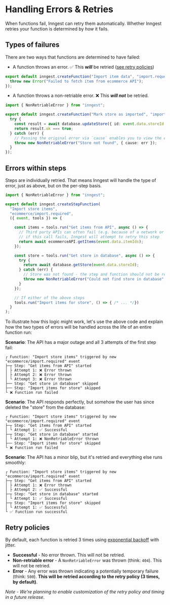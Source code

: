 # Handling Errors & Retries

When functions fail, Inngest can retry them automatically. Whether Inngest retries your function is determined by _how_ it fails.

## Types of failures

There are two ways that functions are determined to have failed:

* A function throws an error. ✅ This **_will_** be retried ([see retry policies](#retry-policies))

```ts
export default inngest.createFunction("Import item data", "import.requested", ({ event }) => {
  throw new Error("Failed to fetch item from ecommerce API");
});
```

* A function throws a non-retriable error. ❌ This **_will not_** be retried.

```ts
import { NonRetriableError } from "inngest";

export default inngest.createFunction("Mark store as imported", "import.completed", ({ event }) => {
  try {
    const result = await database.updateStore({ id: event.data.storeId }, { imported: true });
    return result.ok === true;
  } catch (err) {
    // Passing the original error via `cause` enables you to view the error in function logs
    throw new NonRetriableError("Store not found", { cause: err });
  }
});
```

## Errors within steps

Steps are individually retried. That means Inngest will handle the type of error, just as above, but on the per-step basis.

```ts
import { NonRetriableError } from "inngest";

export default inngest.createStepFunction(
  "Import store items",
  "ecommerce/import.required",
  ({ event, tools }) => {

    const items = tools.run("Get items from API", async () => {
      // Third party APIs can often fail (e.g. because of a network or rate limit issue),
      // if this call fails, Inngest will attempt to retry this step
      return await ecommerceAPI.getItems(event.data.itemIds);
    });

    const store = tools.run("Get store in database", async () => {
      try {
        return await database.getStore(event.data.storeId);
      } catch (err) {
        // Store was not found - the step and function should not be retried
        throw new NonRetriableError("Could not find store in database", { cause: err });
      }
    });

    // If either of the above steps
    tools.run("Import items for store", () => { /* ... */})
  }
);
```

To illustrate how this logic might work, let's use the above code and explain how the two types of errors will be handled across the life of an entire function run:

**Scenario**: The API has a major outage and all 3 attempts of the first step fail:

```plaintext
┌ Function: "Import store items" triggered by new "ecommerce/import.required" event
├─┬ Step: "Get items from API" started
│ ├ Attempt 1: ❌ Error thrown
│ ├ Attempt 2: ❌ Error thrown
│ └ Attempt 3: ❌ Error thrown
├── Step: "Get store in database" skipped
├── Step: "Import items for store" skipped
└ ❌ Function run failed
```

**Scenario**: The API responds perfectly, but somehow the user has since deleted the "store" from the database:

```plaintext
┌ Function: "Import store items" triggered by new "ecommerce/import.required" event
├─┬ Step: "Get items from API" started
│ └ Attempt 1: ✅ Successful
├─┬ Step: "Get store in database" started
│ └ Attempt 1: ❌ NonRetriableError thrown
├── Step: "Import items for store" skipped
└ ❌ Function run failed
```

**Scenario**: The API has a minor blip, but it's retried and everything else runs smoothly:

```plaintext
┌ Function: "Import store items" triggered by new "ecommerce/import.required" event
├─┬ Step: "Get items from API" started
│ ├ Attempt 1: ❌ Error thrown
│ ├ Attempt 2: ✅ Successful
├─┬ Step: "Get store in database" started
│ └ Attempt 1: ✅ Successful
├─┬ Step: "Import items for store" skipped
│ └ Attempt 1: ✅ Successful
└ ✅ Function run successful
```



## Retry policies

By default, each function is retried 3 times using [exponential backoff](https://github.com/inngest/inngest/blob/main/pkg/backoff/backoff.go) with jitter.

* **Successful** - No error thrown. This will not be retried.
* **Non-retriable error** - A `NonRetriableError` was thrown (think: `404`). This will not be retried.
* **Error** - Any error was thrown indicating a potentially temporary failure (think: `500`). **This will be retried according to the retry policy (3 times, by default)**.

_Note - We're planning to enable customization of the retry policy and timing in a future release._

